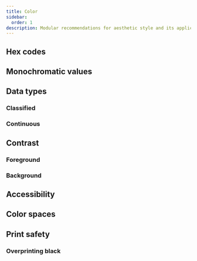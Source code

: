 ```yaml
---
title: Color
sidebar:
  order: 1
description: Modular recommendations for aesthetic style and its application to spatial data.
---
```


## Hex codes

## Monochromatic values

## Data types

### Classified

### Continuous

## Contrast

### Foreground

### Background

## Accessibility

## Color spaces

## Print safety

### Overprinting black